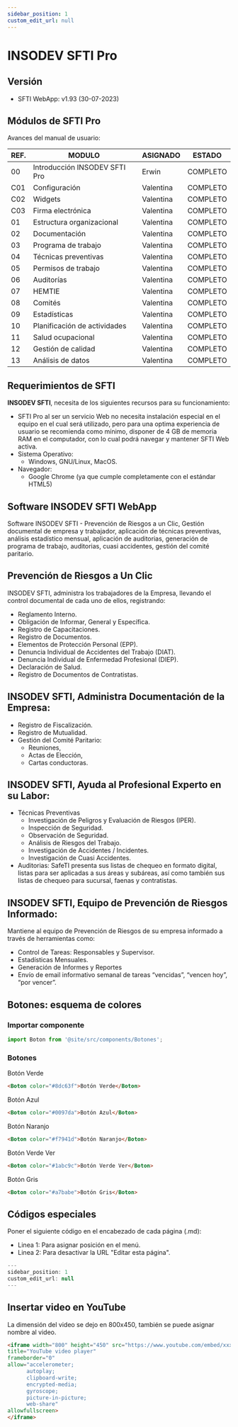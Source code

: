 ```yaml
---
sidebar_position: 1
custom_edit_url: null
---
```

# INSODEV SFTI Pro

## Versión
* SFTI WebApp: v1.93 (30-07-2023)

## Módulos de SFTI Pro
Avances del manual de usuario:

| REF.| MODULO | ASIGNADO | ESTADO |
|-----|--------|----------|--------|
|00| Introducción INSODEV SFTI Pro | Erwin | COMPLETO |
|C01| Configuración | Valentina | COMPLETO |
|C02| Widgets | Valentina | COMPLETO |
|C03| Firma electrónica | Valentina | COMPLETO |
|01| Estructura organizacional | Valentina | COMPLETO |
|02| Documentación | Valentina | COMPLETO |
|03| Programa de trabajo | Valentina | COMPLETO |
|04| Técnicas preventivas | Valentina | COMPLETO |
|05| Permisos de trabajo | Valentina | COMPLETO |
|06| Auditorías | Valentina | COMPLETO |
|07| HEMTIE | Valentina| COMPLETO |
|08| Comités | Valentina | COMPLETO |
|09| Estadísticas | Valentina | COMPLETO |
|10| Planificación de actividades | Valentina | COMPLETO |
|11| Salud ocupacional | Valentina | COMPLETO |
|12| Gestión de calidad | Valentina | COMPLETO |
|13| Análisis de datos | Valentina | COMPLETO |


## Requerimientos de SFTI 
**INSODEV SFTI**, necesita de los siguientes recursos para su funcionamiento:
* SFTI Pro al ser un servicio Web no necesita instalación especial en el equipo en el cual será utilizado, pero para una optima experiencia de usuario se recomienda como mínimo, disponer de 4 GB de memoria RAM en el computador, con lo cual podrá navegar y mantener SFTI Web activa.
* Sistema Operativo:
  * Windows, GNU/Linux, MacOS.
* Navegador:
  * Google Chrome (ya que cumple completamente con el estándar HTML5)

## Software INSODEV SFTI WebApp
Software INSODEV SFTI - Prevención de Riesgos a un Clic, Gestión documental de empresa y trabajador, aplicación de técnicas preventivas, análisis estadístico mensual, aplicación de auditorias, generación de programa de trabajo, auditorias, cuasi accidentes, gestión del comité paritario.

## Prevención de Riesgos a Un Clic
INSODEV SFTI, administra los trabajadores de la Empresa, llevando el control documental de cada uno de ellos, registrando:
* Reglamento Interno. 
* Obligación de Informar, General y Específica.
* Registro de Capacitaciones.
* Registro de Documentos.
* Elementos de Protección Personal (EPP).
* Denuncia Individual de Accidentes del Trabajo (DIAT).
* Denuncia Individual de Enfermedad Profesional (DIEP).
* Declaración de Salud.
* Registro de Documentos de Contratistas.

## INSODEV SFTI, Administra Documentación de la Empresa:
* Registro de Fiscalización.
* Registro de Mutualidad.
* Gestión del Comité Paritario:
  * Reuniones,
  * Actas de Elección,
  * Cartas conductoras.

## INSODEV SFTI, Ayuda al Profesional Experto en su Labor:
* Técnicas Preventivas
  * Investigación de Peligros y Evaluación de Riesgos (IPER).
  * Inspección de Seguridad.
  * Observación de Seguridad.
  * Análisis de Riesgos del Trabajo.
  * Investigación de Accidentes / Incidentes.
  * Investigación de Cuasi Accidentes.
* Auditorias: SafeTI presenta sus listas de chequeo en formato digital, listas para ser aplicadas a sus áreas y subáreas, así como también sus listas de chequeo para sucursal, faenas y contratistas.

## INSODEV SFTI, Equipo de Prevención de Riesgos Informado:
Mantiene al equipo de Prevención de Riesgos de su empresa informado a través de herramientas como:

* Control de Tareas: Responsables y Supervisor.
* Estadísticas Mensuales.
* Generación de Informes y Reportes
* Envío de email informativo semanal de tareas “vencidas”, “vencen hoy”, “por vencer”.


## Botones: esquema de colores

### Importar componente 

```js
import Boton from '@site/src/components/Botones';
```

### Botones

<Boton color="#8dc63f">Botón Verde</Boton>

```html
<Boton color="#8dc63f">Botón Verde</Boton>
```
<Boton color="#0097da">Botón Azul</Boton>

```html
<Boton color="#0097da">Botón Azul</Boton>
```

<Boton color="#f7941d">Botón Naranjo</Boton>

```html
<Boton color="#f7941d">Botón Naranjo</Boton>
```

<Boton color="#1abc9c">Botón Verde Ver</Boton>

```html
<Boton color="#1abc9c">Botón Verde Ver</Boton>
```

<Boton color="#a7babe">Botón Gris</Boton>

```html
<Boton color="#a7babe">Botón Gris</Boton>
```

## Códigos especiales
Poner el siguiente código en el encabezado de cada página (.md):
* Linea 1: Para asignar posición en el menú.
* Linea 2: Para desactivar la URL "Editar esta página".

```js
---
sidebar_position: 1
custom_edit_url: null
---
```

## Insertar video en YouTube
La dimensión del video se dejo en 800x450, también se puede asignar nombre al video.

```html
<iframe width="800" height="450" src="https://www.youtube.com/embed/xxxxxxxx" 
title="YouTube video player" 
frameborder="0" 
allow="accelerometer; 
      autoplay; 
      clipboard-write; 
      encrypted-media; 
      gyroscope; 
      picture-in-picture; 
      web-share" 
allowfullscreen>
</iframe>
```

